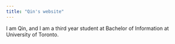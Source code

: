 ```yaml
---
title: "Qin's website"
---
```


I am Qin, and I am a third year student at Bachelor of Information at University of Toronto.